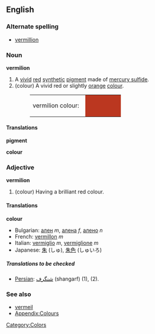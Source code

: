 ==English==

===Alternate spelling===
*[[vermillion]]

===Noun===
'''vermilion'''
# A [[vivid]] [[red]] [[synthetic]] [[pigment]] made of [[mercury sulfide]].
#(colour) A vivid red or slightly [[orange]] [[colour]].
#:<table><tr><td>vermilion colour: &nbsp;</td><td bgcolor="#BB3720" width="80" height="20"></td></tr></table>

====Translations====
'''pigment'''
{{top}}
{{mid}}
{{bottom}}

'''colour'''
{{top}}
{{mid}}
{{bottom}}

===Adjective===
'''vermilion'''
#(colour) Having a brilliant red colour.

====Translations====
'''colour'''
{{top}}
{{mid}}
{{bottom}}
*Bulgarian: [[ален]] ''m'', [[алена]] ''f'', [[алено]] ''n''
*French: [[vermillon]] ''m''
*Italian: [[vermiglio]] ''m'', [[vermiglione]] ''m''
*Japanese: [[朱]] (しゅ), [[朱色]] (しゅいろ)

=====Translations to be checked=====
<!--Remove this section once all of the translations below have been moved into the tables above.-->
{{checktrans}}

*[[Persian]]: [[شنگرف]] (shangarf) (1), (2).

===See also===
*[[vermeil]]
*[[Wiktionary_Appendix:Colours|Appendix:Colours]]

[[Category:Colors]]